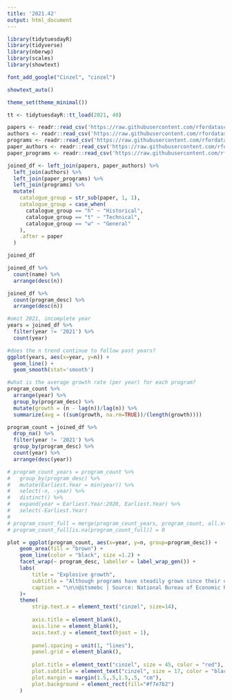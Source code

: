 ---
title: '2021.42'
output: html_document
---

```{r}
library(tidytuesdayR)
library(tidyverse)
library(nberwp)
library(scales)
library(showtext)

font_add_google("Cinzel", "cinzel")

showtext_auto()

theme_set(theme_minimal())

```

```{r}
tt <- tidytuesdayR::tt_load(2021, 40)
```

```{r}
papers <- readr::read_csv('https://raw.githubusercontent.com/rfordatascience/tidytuesday/master/data/2021/2021-09-28/papers.csv')
authors <- readr::read_csv('https://raw.githubusercontent.com/rfordatascience/tidytuesday/master/data/2021/2021-09-28/authors.csv')
programs <- readr::read_csv('https://raw.githubusercontent.com/rfordatascience/tidytuesday/master/data/2021/2021-09-28/programs.csv')
paper_authors <- readr::read_csv('https://raw.githubusercontent.com/rfordatascience/tidytuesday/master/data/2021/2021-09-28/paper_authors.csv')
paper_programs <- readr::read_csv('https://raw.githubusercontent.com/rfordatascience/tidytuesday/master/data/2021/2021-09-28/paper_programs.csv')

joined_df <- left_join(papers, paper_authors) %>% 
  left_join(authors) %>% 
  left_join(paper_programs) %>% 
  left_join(programs) %>% 
  mutate(
    catalogue_group = str_sub(paper, 1, 1),
    catalogue_group = case_when(
      catalogue_group == "h" ~ "Historical",
      catalogue_group == "t" ~ "Technical",
      catalogue_group == "w" ~ "General"
    ),
    .after = paper
  ) 

joined_df
```

```{r}

joined_df %>%
  count(name) %>%
  arrange(desc(n))

joined_df %>%
  count(program_desc) %>%
  arrange(desc(n))

```


```{r}
#omit 2021, incomplete year
years = joined_df %>%
  filter(year != '2021') %>%
  count(year)

#does the n trend continue to follow past years?
ggplot(years, aes(x=year, y=n)) +
  geom_line() +
  geom_smooth(stat='smooth')

```


```{r}
#what is the average growth rate (per year) for each program?
program_count %>%
  arrange(year) %>%
  group_by(program_desc) %>%
  mutate(growth = (n - lag(n))/lag(n)) %>%
  summarize(avg = ((sum(growth, na.rm=TRUE))/(length(growth))))

```


```{r}
program_count = joined_df %>%
  drop_na() %>%
  filter(year != '2021') %>%
  group_by(program_desc) %>%
  count(year) %>%
  arrange(desc(year))

# program_count_years = program_count %>% 
#   group_by(program_desc) %>% 
#   mutate(Earliest.Year = min(year)) %>%
#   select(-n, -year) %>% 
#   distinct() %>%
#   expand(year = Earliest.Year:2020, Earliest.Year) %>%
#   select(-Earliest.Year)
# 
# program_count_full = merge(program_count_years, program_count, all.x=TRUE)
# program_count_full[is.na(program_count_full)] = 0
```

```{r}
plot = ggplot(program_count, aes(x=year, y=n, group=program_desc)) +
    geom_area(fill = "brown") +
    geom_line(color = "black", size =1.2) +
    facet_wrap(~ program_desc, labeller = label_wrap_gen()) +
    labs(
        title = "Explosive growth",
        subtitle = "Although programs have steadily grown since their debut, they experienced incredible growth in 2020.",
        caption = "\n\n@itsmebc | Source: National Bureau of Economic Research"
    )+
    theme(
        strip.text.x = element_text("cinzel", size=14),
        
        axis.title = element_blank(),
        axis.line = element_blank(),
        axis.text.y = element_text(hjust = 1),
        
        panel.spacing = unit(1, "lines"),
        panel.grid = element_blank(),
        
        plot.title = element_text("cinzel", size = 45, color = "red"),
        plot.subtitle = element_text("cinzel", size = 17, color = "black", margin=margin(0,0,20,0)),
        plot.margin = margin(1.5,.5,1.5,.5, "cm"), 
        plot.background = element_rect(fill="#f7e7b2")
    )
```

















